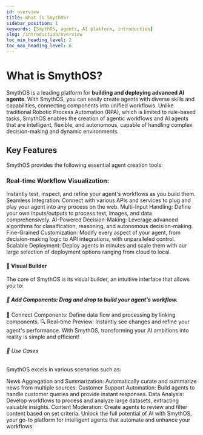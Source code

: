 ```yaml
---
id: overview
title: What is SmythOS?
sidebar_position: 1
keywords: [SmythOS, agents, AI platform, introduction]
slug: /introduction/overview
toc_min_heading_level: 2
toc_max_heading_level: 6
---
```


# What is SmythOS?

SmythOS is a leading platform for **building and deploying advanced AI agents**. With SmythOS, you can easily create agents with diverse skills and capabilities, connecting components into unified workflows. Unlike traditional Robotic Process Automation (RPA), which is limited to rule-based tasks, SmythOS enables the creation of agentic workflows and AI agents that are intelligent, flexible, and autonomous, capable of handling complex decision-making and dynamic environments.

## Key Features

SmythOS provides the following essential agent creation tools:

### Real-time Workflow Visualization:

Instantly test, inspect, and refine your agent's workflows as you build them.
Seamless Integration: Connect with various APIs and services to plug and play your agent into any process on the web.
Multi-Input Handling: Define your own inputs/outputs to process text, images, and data comprehensively.
AI-Powered Decision-Making: Leverage advanced algorithms for classification, reasoning, and autonomous decision-making.
Fine-Grained Customization: Modify every aspect of your agent, from decision-making logic to API integrations, with unparalleled control.
Scalable Deployment: Deploy agents in minutes and scale them with our large selection of deployment options ranging from cloud to local.

#### 🌟 Visual Builder

The core of SmythOS is its visual builder, an intuitive interface that allows you to:

##### 🧩 Add Components: Drag and drop to build your agent's workflow.

🔗 Connect Components: Define data flow and processing by linking components.
🔍 Real-time Preview: Instantly see changes and refine your agent's performance.
With SmythOS, transforming your AI ambitions into reality is simple and efficient!

###### 🎯 Use Cases

SmythOS excels in various scenarios such as:

News Aggregation and Summarization: Automatically curate and summarize news from multiple sources.
Customer Support Automation: Build agents to handle customer queries and provide instant responses.
Data Analysis: Develop workflows to process and analyze large datasets, extracting valuable insights.
Content Moderation: Create agents to review and filter content based on set criteria.
Unlock the full potential of AI with SmythOS, your go-to platform for intelligent agents that automate and enhance your workflows.
